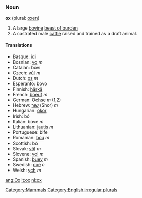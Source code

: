 ===Noun===
'''ox''' (plural: [[oxen]])

# A large [[bovine]] [[beast of burden]]
# A castrated male [[cattle]] raised and trained as a draft animal.

====Translations====
*Basque: [[idi]]
*Bosnian: [[vo]] ''m''
*Catalan: boví
*Czech: [[vůl]] ''m''
*Dutch: [[os]] ''m''
*Esperanto: bovo
*Finnish: [[härkä]]
*French: [[boeuf]] ''m''
*German: [[Ochse]] ''m'' (1,2)
*Hebrew: [[שור]] (Shor) ''m''
*Hungarian: [[ökör]]
*Irish: bó
*Italian: bove ''m''
*Lithuanian: [[jautis]] ''m''
*Portuguese: bife
*Romanian: [[bou]] ''m''
*Scottish: bó
*Slovak: [[vôl]] ''m''
*Slovene: [[vol]] ''m''
*Spanish: [[buey]] ''m''
*Swedish: [[oxe]] ''c''
*Welsh: [[ych]] ''m''

[[Category:Mammals]]
[[Category:English irregular plurals]]

[[ang:Ox]]
[[it:ox]]
[[nl:ox]]